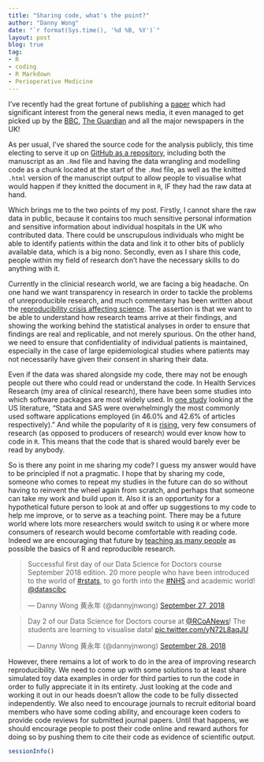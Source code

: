 ```yaml
---
title: "Sharing code, what's the point?"
author: "Danny Wong"
date: "`r format(Sys.time(), '%d %B, %Y')`"
layout: post
blog: true
tag:
- R
- coding
- R Markdown
- Perioperative Medicine
---
```


I've recently had the great fortune of publishing a [paper](https://bjanaesthesia.org/article/S0007-0912(18)30565-8/fulltext) which had significant interest from the general news media, it even managed to get picked up by the [BBC](https://www.bbc.co.uk/news/health-45432538), [The Guardian](https://www.theguardian.com/society/2018/sep/07/nhs-cancels-14-of-operations-at-last-minute-research-finds?CMP=Share_iOSApp_Other) and all the major newspapers in the UK!

As per usual, I've shared the source code for the analysis publicly, this time electing to serve it up on [GitHub as a repository](https://github.com/dannyjnwong/SNAP2_Cancellations), including both the manuscript as an `.Rmd` file and having the data wrangling and modelling code as a chunk located at the start of the `.Rmd` file, as well as the knitted `.html` version of the manuscript output to allow people to visualise what would happen if they knitted the document in `R`, IF they had the raw data at hand.

Which brings me to the two points of my post. Firstly, I cannot share the raw data in public, because it contains too much sensitive personal information and sensitive information about individual hospitals in the UK who contributed data. There could be unscrupulous individuals who might be able to identify patients within the data and link it to other bits of publicly available data, which is a big nono. Secondly, even as I share this code, people within my field of research don't have the necessary skills to do anything with it.

Currently in the clinicial research world, we are facing a big headache. On one hand we want transparency in research in order to tackle the problems of unreproducible research, and much commentary has been written about the [reproducibility crisis affecting science](https://www.nature.com/news/over-half-of-psychology-studies-fail-reproducibility-test-1.18248). The assertion is that we want to be able to understand how research teams arrive at their findings, and showing the working behind the statistical analyses in order to ensure that findings are real and replicable, and not merely spurious. On the other hand, we need to ensure that confidentiality of individual patients is maintained, especially in the case of large epidemiological studies where patients may not necessarily have given their consent in sharing their data.

Even if the data was shared alongside my code, there may not be enough people out there who could read or understand the code. In Health Services Research (my area of clinical research), there have been some studies into which software packages are most widely used. In [one study](https://www.ncbi.nlm.nih.gov/pmc/articles/PMC3205033/) looking at the US literature, "Stata and SAS were overwhelmingly the most commonly used software applications employed (in 46.0% and 42.6% of articles respectively)." And while the popularity of `R` is [rising](https://stackoverflow.blog/2017/10/10/impressive-growth-r/), very few consumers of research (as opposed to producers of research) would ever know how to code in `R`. This means that the code that is shared would barely ever be read by anybody.

So is there any point in me sharing my code? I guess my answer would have to be principled if not a pragmatic. I hope that by sharing my code, someone who comes to repeat my studies in the future can do so without having to reinvent the wheel again from scratch, and perhaps that someone can take my work and build upon it. Also it is an opportunity for a hypothetical future person to look at and offer up suggestions to my code to help me improve, or to serve as a teaching point. There may be a future world where lots more researchers would switch to using `R` or where more consumers of research would become comfortable with reading code. Indeed we are encouraging that future by [teaching as many people](http://datascibc.org/Data-Science-for-Docs/) as possible the basics of R and reproducible research.

<blockquote class="twitter-tweet" data-lang="en"><p lang="en" dir="ltr">Successful first day of our Data Science for Doctors course September 2018 edition. 20 more people who have been introduced to the world of <a href="https://twitter.com/hashtag/rstats?src=hash&amp;ref_src=twsrc%5Etfw">#rstats</a>, to go forth into the <a href="https://twitter.com/hashtag/NHS?src=hash&amp;ref_src=twsrc%5Etfw">#NHS</a> and academic world! <a href="https://twitter.com/datascibc?ref_src=twsrc%5Etfw">@datascibc</a></p>&mdash; Danny Wong 黄永年 (@dannyjnwong) <a href="https://twitter.com/dannyjnwong/status/1045337362853744640?ref_src=twsrc%5Etfw">September 27, 2018</a></blockquote>
<script async src="https://platform.twitter.com/widgets.js" charset="utf-8"></script>

<blockquote class="twitter-tweet" data-lang="en"><p lang="en" dir="ltr">Day 2 of our Data Science for Doctors course at <a href="https://twitter.com/RCoANews?ref_src=twsrc%5Etfw">@RCoANews</a>! The students are learning to visualise data! <a href="https://t.co/yN72L8aqJU">pic.twitter.com/yN72L8aqJU</a></p>&mdash; Danny Wong 黄永年 (@dannyjnwong) <a href="https://twitter.com/dannyjnwong/status/1045598915846918144?ref_src=twsrc%5Etfw">September 28, 2018</a></blockquote>
<script async src="https://platform.twitter.com/widgets.js" charset="utf-8"></script>

However, there remains a lot of work to do in the area of improving research reproducibility. We need to come up with some solutions to at least share simulated toy data examples in order for third parties to run the code in order to fully appreciate it in its entirety. Just looking at the code and working it out in our heads doesn't allow the code to be fully dissected independently. We also need to encourage journals to recruit editorial board members who have some coding ability, and encourage keen coders to provide code reviews for submitted journal papers. Until that happens, we should encourage people to post their code online and reward authors for doing so by pushing them to cite their code as evidence of scientific output.

```r
sessionInfo()
```